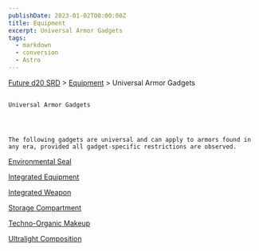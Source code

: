 ```yaml
---
publishDate: 2023-01-02T00:00:00Z
title: Equipment
excerpt: Universal Armor Gadgets
tags:
  - markdown
  - conversion
  - Astro
---
```









[Future d20 SRD](/#futureD20)
     > [Equipment](future-d20-srd-equipment-index)
     > Universal Armor Gadgets
    




## 
    Universal Armor Gadgets
   



    The following gadgets are universal and can apply to armors found in any era, provided all gadget-specific restrictions are observed.
   



[Environmental Seal](future-d20-srd-equipment-gadgets-universal-armor-environment-seal)




[Integrated Equipment](future-d20-srd-equipment-gadgets-universal-armor-integrated-equipment)




[Integrated Weapon](future-d20-srd-equipment-gadgets-universal-armor-integrated-weapon)




[Storage Compartment](future-d20-srd-equipment-gadgets-universal-armor-storage-compartment)




[Techno-Organic Makeup](future-d20-srd-equipment-gadgets-universal-armor-techno-organic-makeup)




[Ultralight Composition](future-d20-srd-equipment-gadgets-universal-armor-ultralight-composition)






